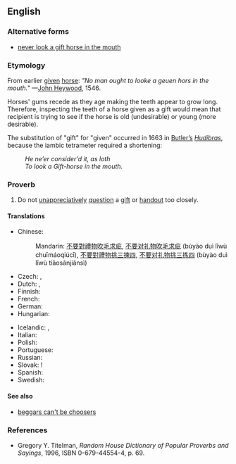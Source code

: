 {{was wotd|2009|December|17}}
==English==

===Alternative forms===
* [[never look a gift horse in the mouth]]

===Etymology===
From earlier [[given]] [[horse]]: ''"No man ought to looke a geuen hors in the mouth."'' —[[w:John Heywood|John Heywood]], 1546.

Horses' gums recede as they age making the teeth appear to grow long. Therefore, inspecting the teeth of a horse given as a gift would mean that recipient is trying to see if the horse is old (undesirable) or young (more desirable).

The substitution of "gift" for "given" occurred in 1663 in [[w:Samuel Butler (poet)|Butler’s]] ''[[w:Hudibras|Hudibras]]'', because the iambic tetrameter required a shortening:
: ''He ne’er consider'd it, as loth''
: ''To look a Gift-horse in the mouth.''

===Proverb===
{{infl|en|proverb|head=[[don't]] [[look]] a [[gift]] [[horse]] [[in]] [[the]] [[mouth]]}}

# Do not [[unappreciatively]] [[question]] a [[gift]] or [[handout]] too closely.

====Translations====
{{trans-top|a phrase referring to unappreciatively questioning of a gift or handout too closely}}
* Chinese:
*: Mandarin: {{i|no equivalent idiom exists}} [[不要]][[對]][[禮物]][[吹毛求疵]], [[不要]][[对]][[礼物]][[吹毛求疵]] (bùyào duì lǐwù chuīmáoqiúcī), [[不要]][[對]][[禮物]][[挑三揀四]], [[不要]][[对]][[礼物]][[挑三拣四]] (bùyào duì lǐwù tiāosānjiǎnsì)
* Czech: {{t-|cs|darovanému koni na zuby nekoukej}}, {{t|cs|darovanému koni na zuby nehleď}}
* Dutch: {{t|nl|een gegeven paard niet in de bek kijken}}, {{t|nl|Men moet een gegeven paard niet in de bek kijken}}
* Finnish: {{t-|fi|lahjahevosen suuhun ei saa katsoa}}
* French: {{t|fr|à cheval donné, on ne regarde pas la bouche}}
* German: {{t+|de|Einem geschenkten Gaul schaut man nicht ins Maul}}
* Hungarian: {{t+|hu|ajándék lónak ne nézd a fogát}}
{{trans-mid}}
* Icelandic: {{qualifier|look a gift horse in the mouth}} {{t|is|kunna ekki gott að meta}}, {{qualifier|don't look a gift horse in the mouth}} {{t-|is|vanþakklátur|m|alt=ekki vera vanþakklátur}}
* Italian: {{t-|it|a caval donato non si guarda in bocca}}
* Polish: {{t|pl|darowanemu koniowi nie zagląda się w zęby}}
* Portuguese: {{t|pt|a cavalo dado não se olha os dentes}}
* Russian: {{t|ru|дарёному коню в зубы не смотрят|tr=darjónomu konjú v zúby ne smótrjat}}
* Slovak: {{t|sk|darovanému koňovi sa na zuby nepozeraj}}!
* Spanish: {{t|es|a caballo regalado no se le miran los dientes}}
* Swedish: {{t|sv|skåda inte en given häst i munnen}}
{{trans-bottom}}

====See also====
* [[beggars can't be choosers]]

===References===
* Gregory Y. Titelman, ''Random House Dictionary of Popular Proverbs and Sayings'', 1996, ISBN 0-679-44554-4, p. 69.